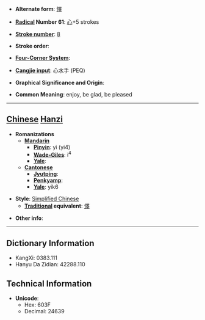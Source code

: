 * '''Alternate form''': [[懌]]

* '''[[Wiktionary:Chinese radical index| Radical]] Number 61''': [[Wiktionary:Chinese radical index 心|心]]+5 strokes

* '''[[Wiktionary:Chinese total strokes index|Stroke number]]''': [[Wiktionary:Chinese total strokes index 8|8]]

* '''Stroke order''': 

* '''[[Wiktionary:Chinese four corner index|Four-Corner System]]''': 

* '''[[Wiktionary:Chinese Cangjie index|Cangjie input]]''': 心水手 (PEQ)

* '''Graphical Significance and Origin''': 

* '''Common Meaning''': enjoy, be glad, be pleased

----

== [[Chinese]] [[Hanzi]] ==

* '''Romanizations'''
** '''[[Mandarin]]'''
*** '''[[Pinyin]]''': yì (yi4)
*** '''[[Wade-Giles]]''': i<sup>4</sup>
*** '''[[Yale]]''': 
** '''[[Cantonese]]'''
*** '''[[Jyutping]]''':
*** '''[[Penkyamp]]''': 
*** '''[[Yale]]''': yik6

* '''Style''': [[Simplified Chinese]] 
** '''[[Traditional Chinese|Traditional]] equivalent''': [[懌]]

* '''Other info''': 

----

== Dictionary Information ==

* KangXi: 0383.111
* Hanyu Da Zidian: 42288.110

== Technical Information ==

* '''Unicode''':
** Hex: 603F
** Decimal: 24639
